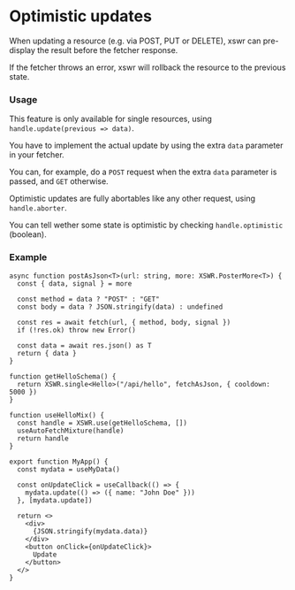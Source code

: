 # Optimistic updates

When updating a resource (e.g. via POST, PUT or DELETE), xswr can pre-display the result before the fetcher response.

If the fetcher throws an error, xswr will rollback the resource to the previous state.

### Usage

This feature is only available for single resources, using `handle.update(previous => data)`.

You have to implement the actual update by using the extra `data` parameter in your fetcher.

You can, for example, do a `POST` request when the extra `data` parameter is passed, and `GET` otherwise.

Optimistic updates are fully abortables like any other request, using `handle.aborter`.

You can tell wether some state is optimistic by checking `handle.optimistic` (boolean).

### Example 

```tsx
async function postAsJson<T>(url: string, more: XSWR.PosterMore<T>) {
  const { data, signal } = more

  const method = data ? "POST" : "GET"
  const body = data ? JSON.stringify(data) : undefined

  const res = await fetch(url, { method, body, signal })
  if (!res.ok) throw new Error()

  const data = await res.json() as T
  return { data }
}

function getHelloSchema() {
  return XSWR.single<Hello>("/api/hello", fetchAsJson, { cooldown: 5000 })
}

function useHelloMix() {
  const handle = XSWR.use(getHelloSchema, [])
  useAutoFetchMixture(handle)
  return handle
}

export function MyApp() {
  const mydata = useMyData()

  const onUpdateClick = useCallback(() => {
    mydata.update(() => ({ name: "John Doe" }))
  }, [mydata.update])

  return <>
    <div>
      {JSON.stringify(mydata.data)}
    </div>
    <button onClick={onUpdateClick}>
      Update
    </button>
  </>
}
```